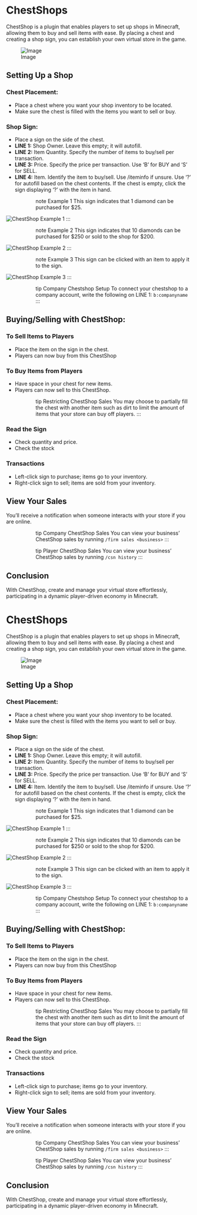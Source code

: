 <span id="chestshops"></span>
= ChestShops =

ChestShop is a plugin that enables players to set up shops in Minecraft, allowing them to buy and sell items with ease. By placing a chest and creating a shop sign, you can establish your own virtual store in the game.

<div class="figure">

[[File:https://github.com/MinecraftCitiesNetwork/democracycraft-wiki/assets/62296630/88c74c61-a0f7-4b0d-b947-723c8d20b3dd|Image]]

</div>
<span id="setting-up-a-shop"></span>
== Setting Up a Shop ==

<span id="chest-placement"></span>
=== Chest Placement: ===

* Place a chest where you want your shop inventory to be located.
* Make sure the chest is filled with the items you want to sell or buy.

<span id="shop-sign"></span>
=== Shop Sign: ===

* Place a sign on the side of the chest.
* '''LINE 1:''' Shop Owner. Leave this empty; it will autofill.
* '''LINE 2:''' Item Quantity. Specify the number of items to buy/sell per transaction.
* '''LINE 3:''' Price. Specify the price per transaction. Use ‘B’ for BUY and ‘S’ for SELL.
* '''LINE 4:''' Item. Identify the item to buy/sell. Use /iteminfo if unsure. Use ‘?’ for autofill based on the chest contents. If the chest is empty, click the sign displaying ‘?’ with the item in hand.

:::note Example 1 This sign indicates that 1 diamond can be purchased for $25.

[[File:/img/general-guides/chestshops/chestshop_step_one.png|ChestShop Example 1]] :::

:::note Example 2 This sign indicates that 10 diamonds can be purchased for $250 or sold to the shop for $200.

[[File:/img/general-guides/chestshops/chestshop_step_two.png|ChestShop Example 2]] :::

:::note Example 3 This sign can be clicked with an item to apply it to the sign.

[[File:/img/general-guides/chestshops/chestshop_step_three.png|ChestShop Example 3]] :::

:::tip Company Chestshop Setup To connect your chestshop to a company account, write the following on LINE 1: <code>b:companyname</code> :::

<span id="buyingselling-with-chestshop"></span>
== Buying/Selling with ChestShop: ==

<span id="to-sell-items-to-players"></span>
=== To Sell Items to Players ===

* Place the item on the sign in the chest.
* Players can now buy from this ChestShop

<span id="to-buy-items-from-players"></span>
=== To Buy Items from Players ===

* Have space in your chest for new items.
* Players can now sell to this ChestShop.

:::tip Restricting ChestShop Sales You may choose to partially fill the chest with another item such as dirt to limit the amount of items that your store can buy off players. :::

<span id="read-the-sign"></span>
=== Read the Sign ===

* Check quantity and price.
* Check the stock

<span id="transactions"></span>
=== Transactions ===

* Left-click sign to purchase; items go to your inventory.
* Right-click sign to sell; items are sold from your inventory.

<span id="view-your-sales"></span>
== View Your Sales ==

You’ll receive a notification when someone interacts with your store if you are online.

:::tip Company ChestShop Sales You can view your business’ ChestShop sales by running <code>/firm sales &lt;business&gt;</code> :::

:::tip Player ChestShop Sales You can view your business’ ChestShop sales by running <code>/csn history</code> :::

<span id="conclusion"></span>
== Conclusion ==

With ChestShop, create and manage your virtual store effortlessly, participating in a dynamic player-driven economy in Minecraft.

<span id="chestshops-1"></span>
= ChestShops =

ChestShop is a plugin that enables players to set up shops in Minecraft, allowing them to buy and sell items with ease. By placing a chest and creating a shop sign, you can establish your own virtual store in the game.

<div class="figure">

[[File:https://github.com/MinecraftCitiesNetwork/democracycraft-wiki/assets/62296630/88c74c61-a0f7-4b0d-b947-723c8d20b3dd|Image]]

</div>
<span id="setting-up-a-shop-1"></span>
== Setting Up a Shop ==

<span id="chest-placement-1"></span>
=== Chest Placement: ===

* Place a chest where you want your shop inventory to be located.
* Make sure the chest is filled with the items you want to sell or buy.

<span id="shop-sign-1"></span>
=== Shop Sign: ===

* Place a sign on the side of the chest.
* '''LINE 1:''' Shop Owner. Leave this empty; it will autofill.
* '''LINE 2:''' Item Quantity. Specify the number of items to buy/sell per transaction.
* '''LINE 3:''' Price. Specify the price per transaction. Use ‘B’ for BUY and ‘S’ for SELL.
* '''LINE 4:''' Item. Identify the item to buy/sell. Use /iteminfo if unsure. Use ‘?’ for autofill based on the chest contents. If the chest is empty, click the sign displaying ‘?’ with the item in hand.

:::note Example 1 This sign indicates that 1 diamond can be purchased for $25.

[[File:/img/general-guides/chestshops/chestshop_step_one.png|ChestShop Example 1]] :::

:::note Example 2 This sign indicates that 10 diamonds can be purchased for $250 or sold to the shop for $200.

[[File:/img/general-guides/chestshops/chestshop_step_two.png|ChestShop Example 2]] :::

:::note Example 3 This sign can be clicked with an item to apply it to the sign.

[[File:/img/general-guides/chestshops/chestshop_step_three.png|ChestShop Example 3]] :::

:::tip Company Chestshop Setup To connect your chestshop to a company account, write the following on LINE 1: <code>b:companyname</code> :::

<span id="buyingselling-with-chestshop-1"></span>
== Buying/Selling with ChestShop: ==

<span id="to-sell-items-to-players-1"></span>
=== To Sell Items to Players ===

* Place the item on the sign in the chest.
* Players can now buy from this ChestShop

<span id="to-buy-items-from-players-1"></span>
=== To Buy Items from Players ===

* Have space in your chest for new items.
* Players can now sell to this ChestShop.

:::tip Restricting ChestShop Sales You may choose to partially fill the chest with another item such as dirt to limit the amount of items that your store can buy off players. :::

<span id="read-the-sign-1"></span>
=== Read the Sign ===

* Check quantity and price.
* Check the stock

<span id="transactions-1"></span>
=== Transactions ===

* Left-click sign to purchase; items go to your inventory.
* Right-click sign to sell; items are sold from your inventory.

<span id="view-your-sales-1"></span>
== View Your Sales ==

You’ll receive a notification when someone interacts with your store if you are online.

:::tip Company ChestShop Sales You can view your business’ ChestShop sales by running <code>/firm sales &lt;business&gt;</code> :::

:::tip Player ChestShop Sales You can view your business’ ChestShop sales by running <code>/csn history</code> :::

<span id="conclusion-1"></span>
== Conclusion ==

With ChestShop, create and manage your virtual store effortlessly, participating in a dynamic player-driven economy in Minecraft.
